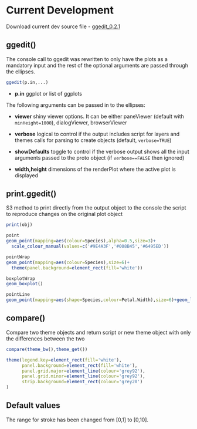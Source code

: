 # Current Development 

Download current dev source file
  - [ggedit_0.2.1](https://github.com/metrumresearchgroup/ggedit/blob/master/Miscellaneous/ggedit_0.2.1.tar.gz)

## ggedit()

The console call to ggedit was rewritten to only have the plots as a mandatory input and the rest of the optional arguments are passed through the ellipses. 

```r
ggedit(p.in,...)
```

  - **p.in** ggplot or list of ggplots
  
  The following arguments can be passed in to the  ellipses:
  
  - **viewer** shiny viewer options. It can be either paneViewer (default with `minHeight=1000`), dialogViewer, browserViewer

  - **verbose** logical to control if the output includes script for layers and themes calls for parsing to create objects (default, `verbose=TRUE`)

  - **showDefaults** toggle to control if the verbose output shows all the input arguments passed to the proto object (if `verbose==FALSE` then ignored)

  - **width,height** dimensions of the renderPlot where the active plot is displayed

## print.ggedit()
  S3 method to print directly from the output object to the console the script to reproduce  changes on the original plot object

```r
print(obj)

point
geom_point(mapping=aes(colour=Species),alpha=0.5,size=3)+
  scale_colour_manual(values=c('#9E4A3F','#008B45','#6495ED'))

pointWrap
geom_point(mapping=aes(colour=Species),size=6)+
  theme(panel.background=element_rect(fill='white'))

boxplotWrap
geom_boxplot()

pointLine
geom_point(mapping=aes(shape=Species,colour=Petal.Width),size=6)+geom_line(linetype=2)
```

## compare()
  Compare two theme objects and return script or new theme object with only the differences between the two

```r
compare(theme_bw(),theme_get())

theme(legend.key=element_rect(fill='white'),
      panel.background=element_rect(fill='white'),
      panel.grid.major=element_line(colour='grey92'),
      panel.grid.minor=element_line(colour='grey92'),
      strip.background=element_rect(colour='grey20')
)
```
## Default values

The range for stroke has been changed from \[0,1\] to \[0,10\].
